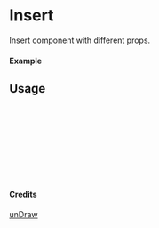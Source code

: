 
<Meta of={Insert} title="unDraw/Insert" />

# Insert

Insert component with different props.

#### Example

<Canvas of={Insert.Primary} />

## Usage

```ts
import { Insert } from "yadl-ui";

const Example = () => {
  return (
      <Insert />
  );
};

export default Example;
```

#### Credits
[unDraw](https://undraw.co/illustrations)
